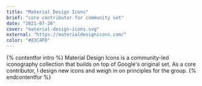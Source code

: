 ```yaml
---
title: "Material Design Icons"
brief: "core contributor for community set"
date: "2021-07-26"
cover: "material-design-icons.svg"
external: "https://materialdesignicons.com/"
color: "#83C4FD"
---
```


{% contentfor intro %}
Material Design Icons is a community-led iconography collection that builds on top of Google's original set. As a core contributor, I design new icons and weigh in on principles for the group.
{% endcontentfor %}
